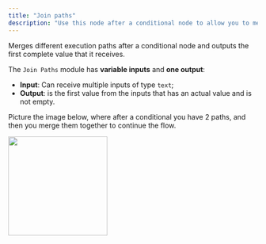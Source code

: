 ```yaml
---
title: "Join paths"
description: "Use this node after a conditional node to allow you to merge different execution paths"
---
```


Merges different execution paths after a conditional node and outputs the first complete value that it receives.

The `Join Paths` module has **variable inputs** and **one output**:

- **Input**: Can receive multiple inputs of type `text`;
- **Output**: is the first value from the inputs that has an actual value and is not empty.

Picture the image below, where after a conditional you have 2 paths, and then you merge them together to continue the flow.

<img height="200" src="/images/JoinPaths.png" />
